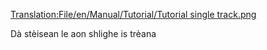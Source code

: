 [[Translation:File/en/Manual/Tutorial/Tutorial single track.png]]

Dà stèisean le aon shlighe is trèana